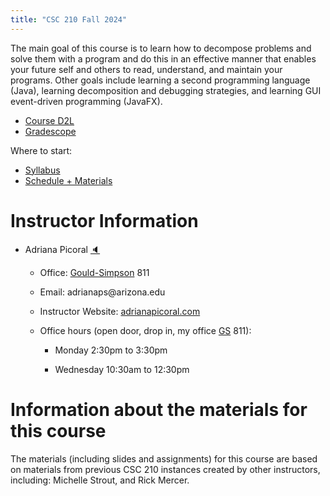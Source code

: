 ```yaml
---
title: "CSC 210 Fall 2024"
---
```


The main goal of this course is to learn how to decompose problems and solve them with a program and do this in an effective manner that enables your future self and others to read, understand, and maintain your programs. Other goals include learning a second programming language (Java), learning decomposition and debugging strategies, and learning GUI event-driven programming (JavaFX).

* [Course D2L](https://d2l.arizona.edu/d2l/home/1497427)
* [Gradescope](https://www.gradescope.com/courses/839822)

Where to start:

* [Syllabus](syllabus.html)
* [Schedule + Materials](modules.html)

# Instructor Information

-   Adriana Picoral [🔈](https://namedrop.io/adrianapicoral "how to pronounce Adriana Picoral")

    -   Office: [Gould-Simpson](https://goo.gl/maps/h8Vyf7RNQiMAScDY6) 811

    -   Email: adrianaps\@arizona.edu

    -   Instructor Website: [adrianapicoral.com](https://adrianapicoral.com/)

    -   Office hours (open door, drop in, my office [GS](https://goo.gl/maps/h8Vyf7RNQiMAScDY6) 811):

        -   Monday 2:30pm to 3:30pm

        -   Wednesday 10:30am to 12:30pm
        
# Information about the materials for this course

The materials (including slides and assignments) for this course are based on materials from previous CSC 210 instances created by other instructors, including: Michelle Strout, and Rick Mercer.